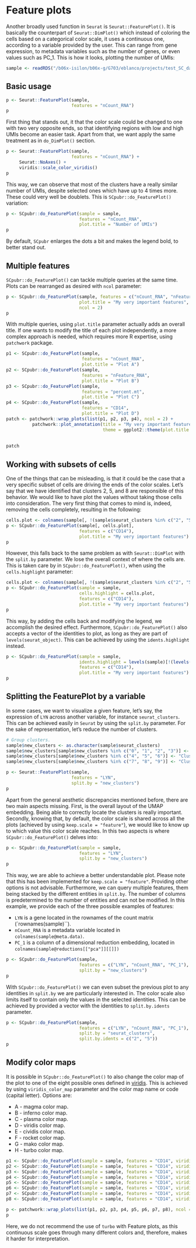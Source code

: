 <title>SCpubr | Feature plots</title>
# Feature plots 
Another broadly used function in `Seurat` is `Seurat::FeaturePlot()`. It is basically the counterpart of `Seurat::DimPlot()` which instead of coloring the cells based on a categorical color scale, it uses a continuous one, according to a variable provided by the user. This can range from gene expression, to metadata variables such as the number of genes, or even values such as PC_1. This is how it looks, plotting the number of UMIs:



```r
sample <- readRDS("/b06x-isilon/b06x-g/G703/eblanco/projects/test_SC_datasets/sc_dataset.rds")
```

## Basic usage
```r
p <- Seurat::FeaturePlot(sample, 
                         features = "nCount_RNA")
p
```
First thing that stands out, it that the color scale could be changed to one with two very opposite ends, so that identifying regions with low and high UMIs become an easier task. Apart from that, we want apply the same treatment as in `do_DimPlot()` section. 

```r
p <- Seurat::FeaturePlot(sample, 
                         features = "nCount_RNA") + 
     Seurat::NoAxes() + 
     viridis::scale_color_viridis()
p
```

This way, we can observe that most of the clusters have a really similar number of UMIs, despite selected ones which have up to 4 times more. These could very well be doublets. This is `SCpubr::do_FeaturePlot()` variation:

```r
p <- SCpubr::do_FeaturePlot(sample = sample, 
                            features = "nCount_RNA", 
                            plot.title = "Number of UMIs")
p
```

By default, `SCpubr` enlarges the dots a bit and makes the legend bold, to better stand out. 

## Multiple features

`SCpubr::do_FeaturePlot()` can tackle multiple queries at the same time. Plots can be rearranged as desired with `ncol` parameter:

```r
p <- SCpubr::do_FeaturePlot(sample, features = c("nCount_RNA", "nFeature_RNA", "percent.mt", "CD14"), 
                            plot.title = "My very important features", 
                            ncol = 2)
p
```

With multiple queries, using `plot.title` parameter actually adds an overall title. If one wants to modify the title of each plot independently, a more complex approach is needed, which requires more R expertise, using `patchwork` package.

```r
p1 <- SCpubr::do_FeaturePlot(sample, 
                             features = "nCount_RNA", 
                             plot.title = "Plot A")
p2 <- SCpubr::do_FeaturePlot(sample, 
                             features = "nFeature_RNA", 
                             plot.title = "Plot B")
p3 <- SCpubr::do_FeaturePlot(sample, 
                             features = "percent.mt", 
                             plot.title = "Plot C") 
p4 <- SCpubr::do_FeaturePlot(sample, 
                             features = "CD14", 
                             plot.title = "Plot D")
patch <- patchwork::wrap_plots(list(p1, p2, p3, p4), ncol = 2) + 
          patchwork::plot_annotation(title = "My very important features", 
                                     theme = ggplot2::theme(plot.title = ggplot2::element_text(size = 18, 
                                                                                               face = "bold", 
                                                                                               hjust = 0.5)))
patch
```

## Working with subsets of cells

One of the things that can be misleading, is that it could be the case that a very specific subset of cells are driving the ends of the color scales. Let's say that we have identified that clusters 2, 5, and 8 are responsible of this behavior. We would like to have plot the values without taking those cells into consideration. The very first thing that comes to mind is, indeed, removing the cells completely, resulting in the following:

```r
cells.plot <- colnames(sample[, !(sample$seurat_clusters %in% c("2", "5", "8"))])
p <- SCpubr::do_FeaturePlot(sample[, cells.plot], 
                            features = c("CD14"), 
                            plot.title = "My very important features")
p
```

However, this falls back to the same problem as with `Seurat::DimPlot` with the `split.by` parameter. We lose the overall context of where the cells are. This is taken care by in `SCpubr::do_FeaturePlot()`, when using the `cells.highlight` parameter:

```r
cells.plot <- colnames(sample[, !(sample$seurat_clusters %in% c("2", "5", "8"))])
p <- SCpubr::do_FeaturePlot(sample = sample, 
                            cells.highlight = cells.plot, 
                            features = c("CD14"), 
                            plot.title = "My very important features")
p
```
This way, by adding the cells back and modifying the legend, we accomplish the desired effect. Furthermore, `SCpubr::do_FeaturePlot()` also accepts a vector of the identities to plot, as long as they are part of `levels(seurat_object)`. This can be achieved by using the `idents.highlight` instead.

```r

p <- SCpubr::do_FeaturePlot(sample = sample, 
                            idents.highlight = levels(sample)[!(levels(sample) %in% c("2", "5", "8"))], 
                            features = c("CD14"), 
                            plot.title = "My very important features")
p
```
## Splitting the FeaturePlot by a variable
In some cases, we want to visualize a given feature, let's say, the expression of `LYN` across another variable, for instance `seurat_clusters`. This can be achieved easily in `Seurat` by using the `split.by` parameter. For the sake of representation, let's reduce the number of clusters.

```r
# Group clusters.
sample$new_clusters <- as.character(sample$seurat_clusters)
sample$new_clusters[sample$new_clusters %in% c("0", "1", "2", "3")] <- "Cluster 1"
sample$new_clusters[sample$new_clusters %in% c("4", "5", "6")] <- "Cluster 2"
sample$new_clusters[sample$new_clusters %in% c("7", "8", "9")] <- "Cluster 3"

p <- Seurat::FeaturePlot(sample, 
                         features = "LYN", 
                         split.by = "new_clusters")
p
```
Apart from the general aesthetic discrepancies mentioned before, there are two main aspects missing. First, is the overall layout of the UMAP embedding. Being able to correctly locate the clusters is really important. Secondly, knowing that, by default, the color scale is shared across all the plots (achieved by using `keep.scale = "feature"`), we would like to know up to which value this color scale reaches. In this two aspects is where `SCpubr::do_FeaturePlot()` delves into: 

```r
p <- SCpubr::do_FeaturePlot(sample = sample, 
                            features = "LYN", 
                            split.by = "new_clusters")
p
```

This way, we are able to achieve a better understandable plot. Please note that this has been implemented for `keep.scale = "feature"`. Providing other options is not advisable. Furthermore, we can query multiple features, them being stacked by the different entities in `split.by`. The number of columns is predetermined to the number of entities and can not be modified. In this example, we provide each of the three possible examples of features:

- `LYN` is a gene located in the rownames of the count matrix (`rownames(sample)``).
- `nCount_RNA` is a metadata variable located in `colnames(sample@meta.data)`.
- `PC_1` is a column of a dimensional reduction embedding, located in `colnames(sample@reductions[["pca"]][[]])`

```r
p <- SCpubr::do_FeaturePlot(sample, 
                            features = c("LYN", "nCount_RNA", "PC_1"), 
                            split.by = "new_clusters")
p
```

With `SCpubr::do_FeaturePlot()` we can even subset the previous plot to any identities in `split.by` we are particularly interested in. The color scale also limits itself to contain only the values in the selected identities. This can be achieved by provided a vector with the identities to `split.by.idents` parameter.

```r
p <- SCpubr::do_FeaturePlot(sample, 
                            features = c("LYN", "nCount_RNA", "PC_1"), 
                            split.by = "seurat_clusters", 
                            split.by.idents = c("2", "5"))
p
```

## Modify color maps
It is possible in `SCpubr::do_FeaturePlot()` to also change the color map of the plot to one of the eight possible ones defined in [viridis](https://cran.r-project.org/web/packages/viridis/vignettes/intro-to-viridis.html). This is achieved by using `viridis_color_map` parameter and the color map name or code (capital letter). Options are:

- A - magma color map.
- B - inferno color map.
- C - plasma color map.
- D - viridis color map.
- E - cividis color map.
- F - rocket color map.
- G - mako color map.
- H - turbo  color map.

```r
p1 <- SCpubr::do_FeaturePlot(sample = sample, features = "CD14", viridis_color_map = "A", plot.title = "Magma")
p2 <- SCpubr::do_FeaturePlot(sample = sample, features = "CD14", viridis_color_map = "B", plot.title = "Inferno")
p3 <- SCpubr::do_FeaturePlot(sample = sample, features = "CD14", viridis_color_map = "C", plot.title = "Plasma")
p4 <- SCpubr::do_FeaturePlot(sample = sample, features = "CD14", viridis_color_map = "D", plot.title = "Viridis")
p5 <- SCpubr::do_FeaturePlot(sample = sample, features = "CD14", viridis_color_map = "E", plot.title = "Cividis")
p6 <- SCpubr::do_FeaturePlot(sample = sample, features = "CD14", viridis_color_map = "F", plot.title = "Rocket")
p7 <- SCpubr::do_FeaturePlot(sample = sample, features = "CD14", viridis_color_map = "G", plot.title = "Mako")
p8 <- SCpubr::do_FeaturePlot(sample = sample, features = "CD14", viridis_color_map = "H", plot.title = "Turbo")

p <- patchwork::wrap_plots(list(p1, p2, p3, p4, p5, p6, p7, p8), ncol = 2, byrow = TRUE)
p
```
Here, we do not recommend the use of `turbo` with Feature plots, as this continuous scale goes through many different colors and, therefore, makes it harder for interpretation. 
